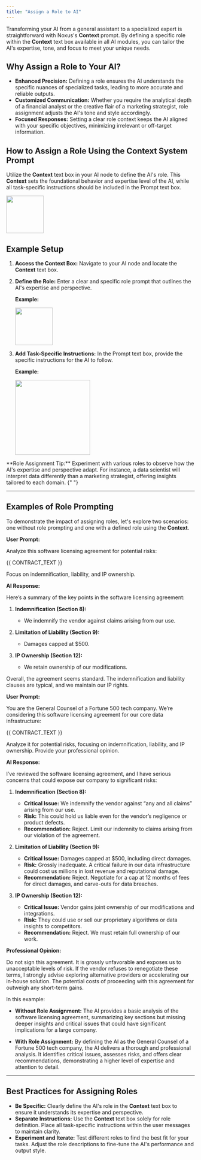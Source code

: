 ```yaml
---
title: "Assign a Role to AI"
---
```


Transforming your AI from a general assistant to a specialized expert is straightforward with Noxus's **Context** prompt. By defining a specific role within the **Context** text box available in all AI modules, you can tailor the AI's expertise, tone, and focus to meet your unique needs.

## Why Assign a Role to Your AI?

- **Enhanced Precision:** Defining a role ensures the AI understands the specific nuances of specialized tasks, leading to more accurate and reliable outputs.
- **Customized Communication:** Whether you require the analytical depth of a financial analyst or the creative flair of a marketing strategist, role assignment adjusts the AI's tone and style accordingly.
- **Focused Responses:** Setting a clear role context keeps the AI aligned with your specific objectives, minimizing irrelevant or off-target information.

## How to Assign a Role Using the Context System Prompt

Utilize the **Context** text box in your AI node to define the AI's role. This **Context** sets the foundational behavior and expertise level of the AI, while all task-specific instructions should be included in the Prompt text box.

<img height="100" src="/images/example1.png" />

## Example Setup

1. **Access the Context Box:** Navigate to your AI node and locate the **Context** text box.
2. **Define the Role:** Enter a clear and specific role prompt that outlines the AI's expertise and perspective.

   **Example:**

   <img height="100" src="/images/Example2.png" />

3. **Add Task-Specific Instructions:** In the Prompt text box, provide the specific instructions for the AI to follow.

   **Example:**

   <img height="200" src="/images/example3.png" />

<Info>
  **Role Assignment Tip:** Experiment with various roles to observe how the AI's
  expertise and perspective adapt. For instance, a data scientist will interpret
  data differently than a marketing strategist, offering insights tailored to
  each domain.
</Info>{" "}

---

## Examples of Role Prompting

To demonstrate the impact of assigning roles, let's explore two scenarios: one without role prompting and one with a defined role using the **Context**.

<AccordionGroup>
  <Accordion title="Legal Contract Review Without Role Assignment">

**User Prompt:**

Analyze this software licensing agreement for potential risks:

<contract>{{ CONTRACT_TEXT }}</contract>

Focus on indemnification, liability, and IP ownership.

**AI Response:**

Here’s a summary of the key points in the software licensing agreement:

1. **Indemnification (Section 8):**

   - We indemnify the vendor against claims arising from our use.

2. **Limitation of Liability (Section 9):**

   - Damages capped at $500.

3. **IP Ownership (Section 12):**
   - We retain ownership of our modifications.

Overall, the agreement seems standard. The indemnification and liability clauses are typical, and we maintain our IP rights.

  </Accordion>

  <Accordion title="Legal Contract Review With Role Assignment">

**User Prompt:**

You are the General Counsel of a Fortune 500 tech company. We’re considering this software licensing agreement for our core data infrastructure:

<contract>{{ CONTRACT_TEXT }}</contract>

Analyze it for potential risks, focusing on indemnification, liability, and IP ownership. Provide your professional opinion.

**AI Response:**

I’ve reviewed the software licensing agreement, and I have serious concerns that could expose our company to significant risks:

1. **Indemnification (Section 8):**

   - **Critical Issue:** We indemnify the vendor against “any and all claims” arising from our use.
   - **Risk:** This could hold us liable even for the vendor’s negligence or product defects.
   - **Recommendation:** Reject. Limit our indemnity to claims arising from our violation of the agreement.

2. **Limitation of Liability (Section 9):**

   - **Critical Issue:** Damages capped at $500, including direct damages.
   - **Risk:** Grossly inadequate. A critical failure in our data infrastructure could cost us millions in lost revenue and reputational damage.
   - **Recommendation:** Reject. Negotiate for a cap at 12 months of fees for direct damages, and carve-outs for data breaches.

3. **IP Ownership (Section 12):**
   - **Critical Issue:** Vendor gains joint ownership of our modifications and integrations.
   - **Risk:** They could use or sell our proprietary algorithms or data insights to competitors.
   - **Recommendation:** Reject. We must retain full ownership of our work.

**Professional Opinion:**

Do not sign this agreement. It is grossly unfavorable and exposes us to unacceptable levels of risk. If the vendor refuses to renegotiate these terms, I strongly advise exploring alternative providers or accelerating our in-house solution. The potential costs of proceeding with this agreement far outweigh any short-term gains.

  </Accordion>
</AccordionGroup>

In this example:

- **Without Role Assignment:** The AI provides a basic analysis of the software licensing agreement, summarizing key sections but missing deeper insights and critical issues that could have significant implications for a large company.

- **With Role Assignment:** By defining the AI as the General Counsel of a Fortune 500 tech company, the AI delivers a thorough and professional analysis. It identifies critical issues, assesses risks, and offers clear recommendations, demonstrating a higher level of expertise and attention to detail.

---

## Best Practices for Assigning Roles

- **Be Specific:** Clearly define the AI's role in the **Context** text box to ensure it understands its expertise and perspective.
- **Separate Instructions:** Use the **Context** text box solely for role definition. Place all task-specific instructions within the user messages to maintain clarity.
- **Experiment and Iterate:** Test different roles to find the best fit for your tasks. Adjust the role descriptions to fine-tune the AI's performance and output style.
